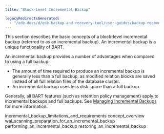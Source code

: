```yaml
---
title: "Block-Level Incremental Backup"

legacyRedirectsGenerated:
  - "/edb-docs/d/edb-backup-and-recovery-tool/user-guides/backup-recovery-guide/2.6.1/block-level_incremental_backup.html"
---
```


<div id="block-level_incremental_backup" class="registered_link"></div>

This section describes the basic concepts of a block-level incremental backup (referred to as an incremental backup). An incremental backup is a unique functionality of BART.

An incremental backup provides a number of advantages when compared to using a full backup:

-   The amount of time required to produce an incremental backup is generally less than a full backup, as modified relation blocks are saved instead of all full relation files of the database cluster.
-   An incremental backup uses less disk space than a full backup.

Generally, all BART features (such as retention policy management) apply to incremental backups and full backups. See [Managing Incremental Backups](../../03_using_bart/02_managing_backups_using_a_retention_policy/05_managing_incremental_backups/#managing_incremental_backups) for more information.

<div class="toctree" maxdepth="3">

incremental_backup_limitations_and_requirements concept_overview wal_scanning_preparation_for_an_incremental_backup performing_an_incremental_backup restoring_an_incremental_backup

</div>
